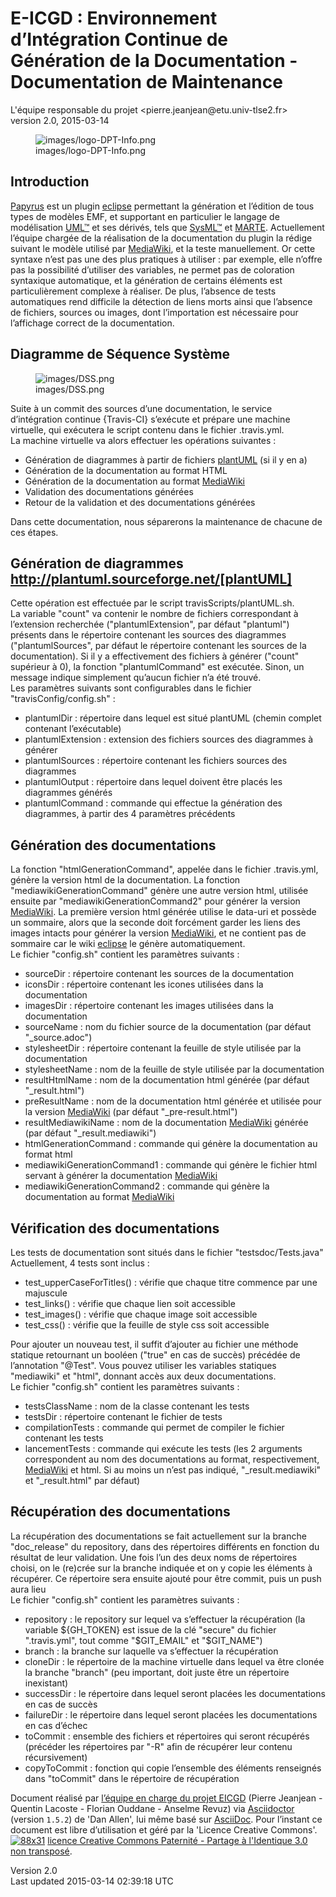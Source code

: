 = E-ICGD : Environnement d’Intégration Continue de Génération de la Documentation - Documentation de Maintenance =

L'équipe responsable du projet &lt;pierre.jeanjean@etu.univ-tlse2.fr&gt;<br />
 version 2.0, 2015-03-14

[[Image:images/logo-DPT-Info.png|frame|none|alt=logo DPT Info]]

== Introduction ==

[http://www.eclipse.org/papyrus/ Papyrus] est un plugin [http://www.eclipse.org eclipse] permettant la génération et l’édition de tous types de modèles EMF, et supportant en particulier le langage de modélisation [http://www.uml.org/ UML™] et ses dérivés, tels que [http://www.omgsysml.org/ SysML™] et [http://www.omgmarte.org/ MARTE]. Actuellement l’équipe chargée de la réalisation de la documentation du plugin la rédige suivant le modèle utilisé par [https://www.mediawiki.org MediaWiki], et la teste manuellement. Or cette syntaxe n’est pas une des plus pratiques à utiliser : par exemple, elle n’offre pas la possibilité d’utiliser des variables, ne permet pas de coloration syntaxique automatique, et la génération de certains éléments est particulièrement complexe à réaliser. De plus, l’absence de tests automatiques rend difficile la détection de liens morts ainsi que l’absence de fichiers, sources ou images, dont l’importation est nécessaire pour l’affichage correct de la documentation.

== Diagramme de Séquence Système ==

[[Image:images/DSS.png|frame|none|alt=DSS]]

Suite à un commit des sources d’une documentation, le service d’intégration continue {Travis-CI} s’exécute et prépare une machine virtuelle, qui exécutera le script contenu dans le fichier .travis.yml.<br />
 La machine virtuelle va alors effectuer les opérations suivantes :

* Génération de diagrammes à partir de fichiers [http://plantuml.sourceforge.net/ plantUML] (si il y en a)
* Génération de la documentation au format HTML
* Génération de la documentation au format [https://www.mediawiki.org MediaWiki]
* Validation des documentations générées
* Retour de la validation et des documentations générées

Dans cette documentation, nous séparerons la maintenance de chacune de ces étapes.

== Génération de diagrammes http://plantuml.sourceforge.net/[plantUML] ==

Cette opération est effectuée par le script travisScripts/plantUML.sh.<br />
 La variable &quot;count&quot; va contenir le nombre de fichiers correspondant à l’extension recherchée (&quot;plantumlExtension&quot;, par défaut &quot;plantuml&quot;) présents dans le répertoire contenant les sources des diagrammes (&quot;plantumlSources&quot;, par défaut le répertoire contenant les sources de la documentation). Si il y a effectivement des fichiers à générer (&quot;count&quot; supérieur à 0), la fonction &quot;plantumlCommand&quot; est exécutée. Sinon, un message indique simplement qu’aucun fichier n’a été trouvé.<br />
 Les paramètres suivants sont configurables dans le fichier &quot;travisConfig/config.sh&quot; :

* plantumlDir : répertoire dans lequel est situé plantUML (chemin complet contenant l’exécutable)
* plantumlExtension : extension des fichiers sources des diagrammes à générer
* plantumlSources : répertoire contenant les fichiers sources des diagrammes
* plantumlOutput : répertoire dans lequel doivent être placés les diagrammes générés
* plantumlCommand : commande qui effectue la génération des diagrammes, à partir des 4 paramètres précédents

== Génération des documentations ==

La fonction &quot;htmlGenerationCommand&quot;, appelée dans le fichier .travis.yml, génère la version html de la documentation. La fonction &quot;mediawikiGenerationCommand&quot; génère une autre version html, utilisée ensuite par &quot;mediawikiGenerationCommand2&quot; pour générer la version [https://www.mediawiki.org MediaWiki]. La première version html générée utilise le data-uri et possède un sommaire, alors que la seconde doit forcément garder les liens des images intacts pour générer la version [https://www.mediawiki.org MediaWiki], et ne contient pas de sommaire car le wiki [http://www.eclipse.org eclipse] le génère automatiquement.<br />
 Le fichier &quot;config.sh&quot; contient les paramètres suivants :

* sourceDir : répertoire contenant les sources de la documentation
* iconsDir : répertoire contenant les icones utilisées dans la documentation
* imagesDir : répertoire contenant les images utilisées dans la documentation
* sourceName : nom du fichier source de la documentation (par défaut &quot;_source.adoc&quot;)
* stylesheetDir : répertoire contenant la feuille de style utilisée par la documentation
* stylesheetName : nom de la feuille de style utilisée par la documentation
* resultHtmlName : nom de la documentation html générée (par défaut &quot;_result.html&quot;)
* preResultName : nom de la documentation html générée et utilisée pour la version [https://www.mediawiki.org MediaWiki] (par défaut &quot;_pre-result.html&quot;)
* resultMediawikiName : nom de la documentation [https://www.mediawiki.org MediaWiki] générée (par défaut &quot;_result.mediawiki&quot;)
* htmlGenerationCommand : commande qui génère la documentation au format html
* mediawikiGenerationCommand1 : commande qui génère le fichier html servant à générer la documentation [https://www.mediawiki.org MediaWiki]
* mediawikiGenerationCommand2 : commande qui génère la documentation au format [https://www.mediawiki.org MediaWiki]

== Vérification des documentations ==

Les tests de documentation sont situés dans le fichier &quot;testsdoc/Tests.java&quot; Actuellement, 4 tests sont inclus :

* test_upperCaseForTitles() : vérifie que chaque titre commence par une majuscule
* test_links() : vérifie que chaque lien soit accessible
* test_images() : vérifie que chaque image soit accessible
* test_css() : vérifie que la feuille de style css soit accessible

Pour ajouter un nouveau test, il suffit d’ajouter au fichier une méthode statique retournant un booléen (&quot;true&quot; en cas de succès) précédée de l’annotation &quot;@Test&quot;. Vous pouvez utiliser les variables statiques &quot;mediawiki&quot; et &quot;html&quot;, donnant accès aux deux documentations.<br />
 Le fichier &quot;config.sh&quot; contient les paramètres suivants :

* testsClassName : nom de la classe contenant les tests
* testsDir : répertoire contenant le fichier de tests
* compilationTests : commande qui permet de compiler le fichier contenant les tests
* lancementTests : commande qui exécute les tests (les 2 arguments correspondent au nom des documentations au format, respectivement, [https://www.mediawiki.org MediaWiki] et html. Si au moins un n’est pas indiqué, &quot;_result.mediawiki&quot; et &quot;_result.html&quot; par défaut)

== Récupération des documentations ==

La récupération des documentations se fait actuellement sur la branche &quot;doc_release&quot; du repository, dans des répertoires différents en fonction du résultat de leur validation. Une fois l’un des deux noms de répertoires choisi, on le (re)crée sur la branche indiquée et on y copie les éléments à récupérer. Ce répertoire sera ensuite ajouté pour être commit, puis un push aura lieu<br />
 Le fichier &quot;config.sh&quot; contient les paramètres suivants :

* repository : le repository sur lequel va s’effectuer la récupération (la variable ${GH_TOKEN} est issue de la clé &quot;secure&quot; du fichier &quot;.travis.yml&quot;, tout comme &quot;$GIT_EMAIL&quot; et &quot;$GIT_NAME&quot;)
* branch : la branche sur laquelle va s’effectuer la récupération
* cloneDir : le répertoire de la machine virtuelle dans lequel va être clonée la branche &quot;branch&quot; (peu important, doit juste être un répertoire inexistant)
* successDir : le répertoire dans lequel seront placées les documentations en cas de succès
* failureDir : le répertoire dans lequel seront placées les documentations en cas d’échec
* toCommit : ensemble des fichiers et répertoires qui seront récupérés (précéder les répertoires par &quot;-R&quot; afin de récupérer leur contenu récursivement)
* copyToCommit : fonction qui copie l’ensemble des éléments renseignés dans &quot;toCommit&quot; dans le répertoire de récupération

Document réalisé par [mailto:pierre.jeanjean@etu.univ-tlse2.fr l’équipe en charge du projet EICGD] (Pierre Jeanjean - Quentin Lacoste - Florian Ouddane - Anselme Revuz) via [http://asciidoctor.org/ Asciidoctor] (version <tt>1.5.2</tt>) de 'Dan Allen', lui même basé sur [http://www.methods.co.nz/asciidoc AsciiDoc]. Pour l’instant ce document est libre d’utilisation et géré par la 'Licence Creative Commons'. [http://creativecommons.org/licenses/by-sa/3.0/ [[Image:icons/icons/88x31.png.png|88x31]]] [http://creativecommons.org/licenses/by-sa/3.0/ licence Creative Commons Paternité - Partage à l'Identique 3.0 non transposé].

Version 2.0<br />
 Last updated 2015-03-14 02:39:18 UTC

